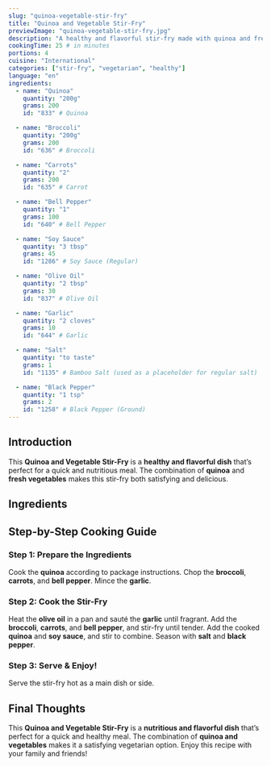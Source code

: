 ```yaml
---
slug: "quinoa-vegetable-stir-fry"
title: "Quinoa and Vegetable Stir-Fry"
previewImage: "quinoa-vegetable-stir-fry.jpg"
description: "A healthy and flavorful stir-fry made with quinoa and fresh vegetables."
cookingTime: 25 # in minutes
portions: 4
cuisine: "International"
categories: ["stir-fry", "vegetarian", "healthy"]
language: "en"
ingredients:
  - name: "Quinoa"
    quantity: "200g"
    grams: 200
    id: "833" # Quinoa

  - name: "Broccoli"
    quantity: "200g"
    grams: 200
    id: "636" # Broccoli

  - name: "Carrots"
    quantity: "2"
    grams: 200
    id: "635" # Carrot

  - name: "Bell Pepper"
    quantity: "1"
    grams: 100
    id: "640" # Bell Pepper

  - name: "Soy Sauce"
    quantity: "3 tbsp"
    grams: 45
    id: "1286" # Soy Sauce (Regular)

  - name: "Olive Oil"
    quantity: "2 tbsp"
    grams: 30
    id: "837" # Olive Oil

  - name: "Garlic"
    quantity: "2 cloves"
    grams: 10
    id: "644" # Garlic

  - name: "Salt"
    quantity: "to taste"
    grams: 1
    id: "1135" # Bamboo Salt (used as a placeholder for regular salt)

  - name: "Black Pepper"
    quantity: "1 tsp"
    grams: 2
    id: "1258" # Black Pepper (Ground)
---
```



## Introduction

This **Quinoa and Vegetable Stir-Fry** is a **healthy and flavorful dish** that’s perfect for a quick and nutritious meal. The combination of **quinoa** and **fresh vegetables** makes this stir-fry both satisfying and delicious.

## Ingredients

<IngredientsList
  ingredients={frontmatter.ingredients}
  portions={frontmatter.portions}
/>

## Step-by-Step Cooking Guide

### Step 1: Prepare the Ingredients

Cook the **quinoa** according to package instructions. Chop the **broccoli**, **carrots**, and **bell pepper**. Mince the **garlic**.

<CookingStep action="cutting_vegetables_mix_tomato_eggplnt_carrot" />

### Step 2: Cook the Stir-Fry

Heat the **olive oil** in a pan and sauté the **garlic** until fragrant. Add the **broccoli**, **carrots**, and **bell pepper**, and stir-fry until tender. Add the cooked **quinoa** and **soy sauce**, and stir to combine. Season with **salt** and **black pepper**.

<CookingStep action="frying_pan_vegetables_mix" />

### Step 3: Serve & Enjoy!

Serve the stir-fry hot as a main dish or side.

## Final Thoughts

This **Quinoa and Vegetable Stir-Fry** is a **nutritious and flavorful dish** that’s perfect for a quick and healthy meal. The combination of **quinoa and vegetables** makes it a satisfying vegetarian option. Enjoy this recipe with your family and friends!

<NutritionFacts ingredients={frontmatter.ingredients} />
